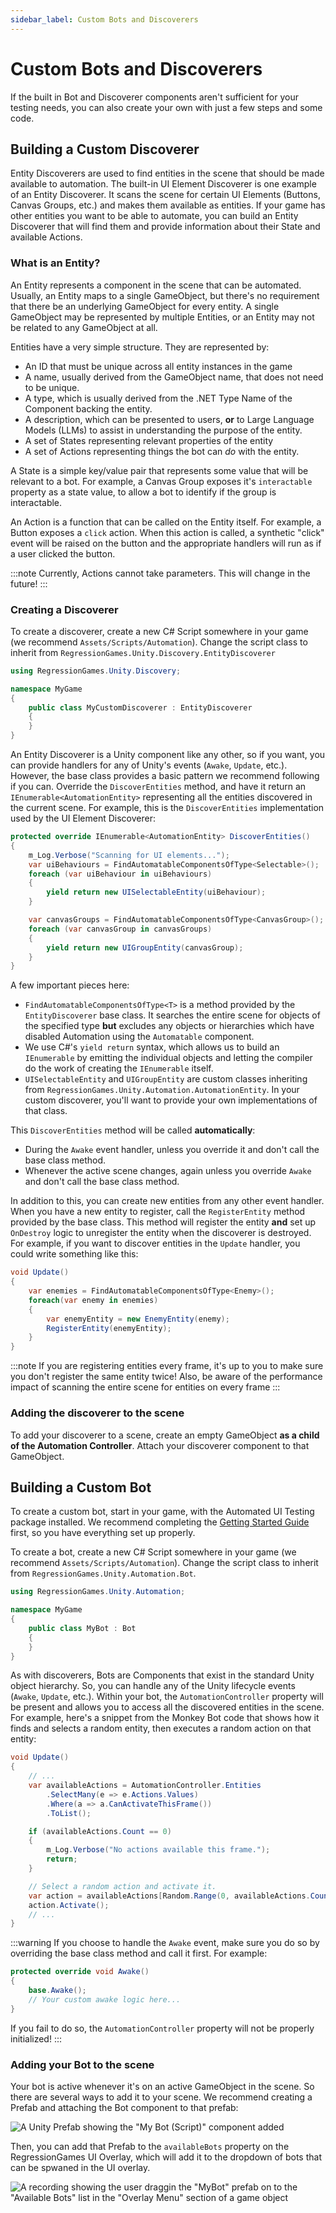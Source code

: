 ```yaml
---
sidebar_label: Custom Bots and Discoverers
---
```


# Custom Bots and Discoverers

If the built in Bot and Discoverer components aren't sufficient for your testing needs, you can also create your own with just a few steps and some code.

## Building a Custom Discoverer

Entity Discoverers are used to find entities in the scene that should be made available to automation.
The built-in UI Element Discoverer is one example of an Entity Discoverer.
It scans the scene for certain UI Elements (Buttons, Canvas Groups, etc.) and makes them available as entities.
If your game has other entities you want to be able to automate, you can build an Entity Discoverer that will find them and provide information about their State and available Actions.

### What is an Entity?

An Entity represents a component in the scene that can be automated.
Usually, an Entity maps to a single GameObject, but there's no requirement that there be an underlying GameObject for every entity.
A single GameObject may be represented by multiple Entities, or an Entity may not be related to any GameObject at all.

Entities have a very simple structure.
They are represented by:

* An ID that must be unique across all entity instances in the game
* A name, usually derived from the GameObject name, that does not need to be unique.
* A type, which is usually derived from the .NET Type Name of the Component backing the entity.
* A description, which can be presented to users, **or** to Large Language Models (LLMs) to assist in understanding the purpose of the entity.
* A set of States representing relevant properties of the entity
* A set of Actions representing things the bot can _do_ with the entity.

A State is a simple key/value pair that represents some value that will be relevant to a bot.
For example, a Canvas Group exposes it's `interactable` property as a state value, to allow a bot to identify if the group is interactable.

An Action is a function that can be called on the Entity itself.
For example, a Button exposes a `click` action.
When this action is called, a synthetic "click" event will be raised on the button and the appropriate handlers will run as if a user clicked the button.

:::note
Currently, Actions cannot take parameters. This will change in the future!
:::

### Creating a Discoverer

To create a discoverer, create a new C# Script somewhere in your game (we recommend `Assets/Scripts/Automation`).
Change the script class to inherit from `RegressionGames.Unity.Discovery.EntityDiscoverer`

```csharp
using RegressionGames.Unity.Discovery;

namespace MyGame
{
    public class MyCustomDiscoverer : EntityDiscoverer
    {
    }
}
```

An Entity Discoverer is a Unity component like any other, so if you want, you can provide handlers for any of Unity's events (`Awake`, `Update`, etc.).
However, the base class provides a basic pattern we recommend following if you can.
Override the `DiscoverEntities` method, and have it return an `IEnumerable<AutomationEntity>` representing all the entities discovered in the current scene.
For example, this is the `DiscoverEntities` implementation used by the UI Element Discoverer:

```csharp
protected override IEnumerable<AutomationEntity> DiscoverEntities()
{
    m_Log.Verbose("Scanning for UI elements...");
    var uiBehaviours = FindAutomatableComponentsOfType<Selectable>();
    foreach (var uiBehaviour in uiBehaviours)
    {
        yield return new UISelectableEntity(uiBehaviour);
    }

    var canvasGroups = FindAutomatableComponentsOfType<CanvasGroup>();
    foreach (var canvasGroup in canvasGroups)
    {
        yield return new UIGroupEntity(canvasGroup);
    }
}
```

A few important pieces here:

* `FindAutomatableComponentsOfType<T>` is a method provided by the `EntityDiscoverer` base class. It searches the entire scene for objects of the specified type **but** excludes any objects or hierarchies which have disabled Automation using the `Automatable` component.
* We use C#'s `yield return` syntax, which allows us to build an `IEnumerable` by emitting the individual objects and letting the compiler do the work of creating the `IEnumerable` itself.
* `UISelectableEntity` and `UIGroupEntity` are custom classes inheriting from `RegressionGames.Unity.Automation.AutomationEntity`. In your custom discoverer, you'll want to provide your own implementations of that class.

This `DiscoverEntities` method will be called **automatically**:

* During the `Awake` event handler, unless you override it and don't call the base class method.
* Whenever the active scene changes, again unless you override `Awake` and don't call the base class method.

In addition to this, you can create new entities from any other event handler.
When you have a new entity to register, call the `RegisterEntity` method provided by the base class.
This method will register the entity **and** set up `OnDestroy` logic to unregister the entity when the discoverer is destroyed.
For example, if you want to discover entities in the `Update` handler, you could write something like this:

```csharp
void Update()
{
    var enemies = FindAutomatableComponentsOfType<Enemy>();
    foreach(var enemy in enemies)
    {
        var enemyEntity = new EnemyEntity(enemy);
        RegisterEntity(enemyEntity);
    }
}
```

:::note
If you are registering entities every frame, it's up to you to make sure you don't register the same entity twice!
Also, be aware of the performance impact of scanning the entire scene for entities on every frame
:::

### Adding the discoverer to the scene

To add your discoverer to a scene, create an empty GameObject **as a child of the Automation Controller**.
Attach your discoverer component to that GameObject.

## Building a Custom Bot

To create a custom bot, start in your game, with the Automated UI Testing package installed.
We recommend completing the [Getting Started Guide](./getting-started.mdx) first, so you have everything set up properly.

To create a bot, create a new C# Script somewhere in your game (we recommend `Assets/Scripts/Automation`).
Change the script class to inherit from `RegressionGames.Unity.Automation.Bot`.

```csharp
using RegressionGames.Unity.Automation;

namespace MyGame
{
    public class MyBot : Bot
    {
    }
}
```

As with discoverers, Bots are Components that exist in the standard Unity object hierarchy.
So, you can handle any of the Unity lifecycle events (`Awake`, `Update`, etc.).
Within your bot, the `AutomationController` property will be present and allows you to access all the discovered entities in the scene.
For example, here's a snippet from the Monkey Bot code that shows how it finds and selects a random entity, then executes a random action on that entity:

```csharp
void Update()
{
    // ...
    var availableActions = AutomationController.Entities
        .SelectMany(e => e.Actions.Values)
        .Where(a => a.CanActivateThisFrame())
        .ToList();

    if (availableActions.Count == 0)
    {
        m_Log.Verbose("No actions available this frame.");
        return;
    }

    // Select a random action and activate it.
    var action = availableActions[Random.Range(0, availableActions.Count)];
    action.Activate();
    // ...
}
```

:::warning
If you choose to handle the `Awake` event, make sure you do so by overriding the base class method and call it first.
For example:

```csharp
protected override void Awake()
{
    base.Awake();
    // Your custom awake logic here...
}
```

If you fail to do so, the `AutomationController` property will not be properly initialized!
:::

### Adding your Bot to the scene

Your bot is active whenever it's on an active GameObject in the scene.
So there are several ways to add it to your scene.
We recommend creating a Prefab and attaching the Bot component to that prefab:

![A Unity Prefab showing the "My Bot (Script)" component added](img/creating-custom-components/bot-prefab.png)

Then, you can add that Prefab to the `availableBots` property on the RegressionGames UI Overlay,
which will add it to the dropdown of bots that can be spwaned in the UI overlay.

![A recording showing the user draggin the "MyBot" prefab on to the "Available Bots" list in the "Overlay Menu" section of a game object](img/creating-custom-components/recording-add-custom-bot-to-overlay.gif)